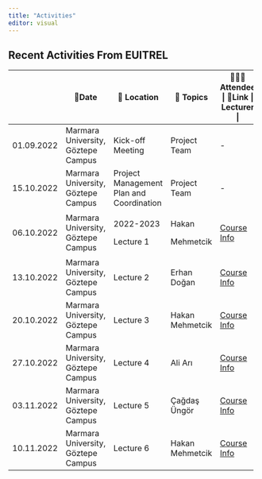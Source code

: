 ```yaml
---
title: "Activities"
editor: visual
---
```


## Recent Activities From EUITREL

+------------+------------------------------------+------------------------------------------+-----------------+---------------------------------------------------+
|            | 📅Date                             | 📌 Location                              | 🔖 Topics       | 🧑‍🤝‍🧑Attendee \| 🔗Link \| Lecturer \|               |
+============+====================================+==========================================+=================+===================================================+
| 01.09.2022 | Marmara University, Göztepe Campus | Kick-off Meeting                         | Project Team    | \-                                                |
+------------+------------------------------------+------------------------------------------+-----------------+---------------------------------------------------+
| 15.10.2022 | Marmara University, Göztepe Campus | Project Management Plan and Coordination | Project Team    | \-                                                |
+------------+------------------------------------+------------------------------------------+-----------------+---------------------------------------------------+
| 06.10.2022 | Marmara University, Göztepe Campus | 2022-2023                                | Hakan           | [Course Info](lecture/lecture1.html#/title-slide) |
|            |                                    |                                          |                 |                                                   |
|            |                                    | Lecture 1                                | Mehmetcik       |                                                   |
+------------+------------------------------------+------------------------------------------+-----------------+---------------------------------------------------+
| 13.10.2022 | Marmara University, Göztepe Campus | Lecture 2                                | Erhan Doğan     | [Course Info](lecture/lecture2.html#/title-slide) |
+------------+------------------------------------+------------------------------------------+-----------------+---------------------------------------------------+
| 20.10.2022 | Marmara University, Göztepe Campus | Lecture 3                                | Hakan Mehmetcik | [Course Info](lecture/lecture3.html#/title-slide) |
+------------+------------------------------------+------------------------------------------+-----------------+---------------------------------------------------+
| 27.10.2022 | Marmara University, Göztepe Campus | Lecture 4                                | Ali Arı         | [Course Info](lecture/lecture4.html#/title-slide) |
+------------+------------------------------------+------------------------------------------+-----------------+---------------------------------------------------+
| 03.11.2022 | Marmara University, Göztepe Campus | Lecture 5                                | Çağdaş Üngör    | [Course Info](lecture/lecture5.html#/title-slide) |
+------------+------------------------------------+------------------------------------------+-----------------+---------------------------------------------------+
| 10.11.2022 | Marmara University, Göztepe Campus | Lecture 6                                | Hakan Mehmetcik | [Course Info](lecture/lecture6.html#/title-slide) |
+------------+------------------------------------+------------------------------------------+-----------------+---------------------------------------------------+
